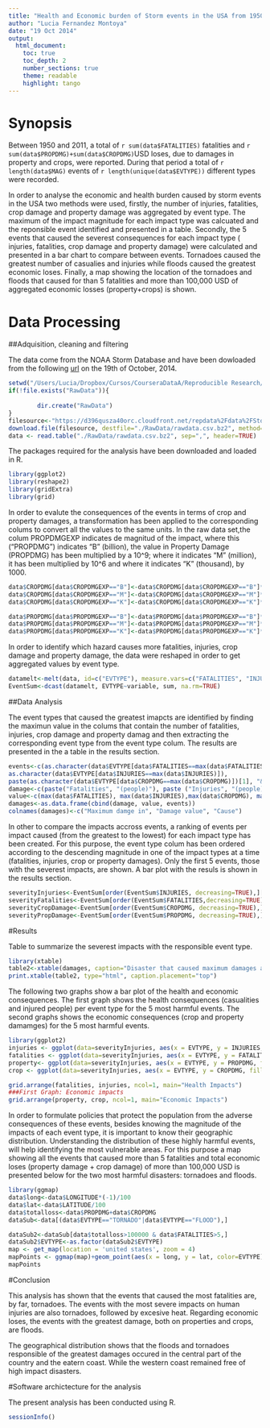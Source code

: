 ```yaml
---
title: "Health and Economic burden of Storm events in the USA from 1950 to 2011"
author: "Lucia Fernandez Montoya"
date: "19 Oct 2014"
output: 
  html_document:
    toc: true
    toc_depth: 2
    number_sections: true
    theme: readable
    highlight: tango
---
```


# Synopsis

Between 1950 and 2011, a total of `r sum(data$FATALITIES)` fatalities and  `r sum(data$PROPDMG)+sum(data$CROPDMG)`USD loses, due to damages in property and crops, were reported. During that period a total of `r length(data$MAG)` events of  `r length(unique(data$EVTYPE))` different types were recorded.

In order to analyse the economic and health burden caused by storm events in the USA two methods were used, firstly, the number of injuries, fatalities, crop damage and property damage was aggregated by event type. The maximum of the impact magnitude for each impact type was calcuated and the reponsible event identified and presented in a table. Secondly, the 5 events that caused the severest consequences for each impact type ( injuries, fatalities, crop damage and property damage) were calculated and presented in a bar chart to compare between events. Tornadoes caused the greatest number of casualies and injuries while floods caused the greatest economic loses. Finally, a map showing the location of the tornadoes and floods that caused for than 5 fatalities and more than 100,000 USD of aggregated economic losses (property+crops) is shown. 


# Data Processing
##Adquisition, cleaning and filtering

The data come from the NOAA Storm Database and have been dowloaded from the following [url](https://d396qusza40orc.cloudfront.net/repdata%2Fdata%2FStormData.csv.bz2) on the 19th of October, 2014. 

```r

setwd("/Users/Lucia/Dropbox/Cursos/CourseraDataA/Reproducible Research/Storms")
if(!file.exists("RawData")){
        
        dir.create("RawData")
}
filesource<-"https://d396qusza40orc.cloudfront.net/repdata%2Fdata%2FStormData.csv.bz2"
download.file(filesource, destfile="./RawData/rawdata.csv.bz2", method="curl")
data <- read.table("./RawData/rawdata.csv.bz2", sep=",", header=TRUE)
```

The packages required for the analysis have been downloaded and loaded in R.
```r
library(ggplot2)
library(reshape2)
library(gridExtra)
library(grid)
```



In order to evalute the consequences of the events in terms of crop and property damages, a transformation has been applied to the corresponding colums to convert all the values to the same units. In the raw data set,the colum PROPDMGEXP indicates de magnitud of the impact, where this ("PROPDMG") indicates "B" (billion), the value in Property Damage (PROPDMG) has been multiplied by a 10^9; where it indicates "M" (million), it has been multiplied by 10^6 and where it indicates "K" (thousand), by 1000.

```r
data$CROPDMG[data$CROPDMGEXP=="B"]<-data$CROPDMG[data$CROPDMGEXP=="B"]*1000000000
data$CROPDMG[data$CROPDMGEXP=="M"]<-data$CROPDMG[data$CROPDMGEXP=="M"]*1000000
data$CROPDMG[data$CROPDMGEXP=="K"]<-data$CROPDMG[data$CROPDMGEXP=="K"]*1000

data$PROPDMG[data$PROPDMGEXP=="B"]<-data$PROPDMG[data$PROPDMGEXP=="B"]*1000000000
data$PROPDMG[data$PROPDMGEXP=="M"]<-data$PROPDMG[data$PROPDMGEXP=="M"]*1000000
data$PROPDMG[data$PROPDMGEXP=="K"]<-data$PROPDMG[data$PROPDMGEXP=="K"]*1000
```

In order to identify which hazard causes more fatalities, injuries, crop damage and property damage, the data were reshaped in order to get aggregated  values by event type.

```r
datamelt<-melt(data, id=c("EVTYPE"), measure.vars=c("FATALITIES", "INJURIES", "PROPDMG", "CROPDMG") )
EventSum<-dcast(datamelt, EVTYPE~variable, sum, na.rm=TRUE)
```

##Data Analysis

The event types that caused the greatest imapcts are identified by finding the maximun value in the colums that contain the number of fatalities, injuries, crop damage and property damag and then extracting the corresponding event type from the event type colum.  The results are presented in the a table in the results section. 

```r
events<-c(as.character(data$EVTYPE[data$FATALITIES==max(data$FATALITIES)]),
as.character(data$EVTYPE[data$INJURIES==max(data$INJURIES)]),
paste(as.character(data$EVTYPE[data$CROPDMG==max(data$CROPDMG)])[1], "&",as.character(data$EVTYPE[data$CROPDMG==max(data$CROPDMG)])[2] ),as.character(data$EVTYPE[data$PROPDMG==max(data$PROPDMG)]))
damage<-c(paste("Fatalities", "(people)"), paste ("Injuries", "(people)"), paste("Crop", "(USD)"), paste("Property", "(USD)"))
value<-c(max(data$FATALITIES), max(data$INJURIES),max(data$CROPDMG), max(data$PROPDMG))
damages<-as.data.frame(cbind(damage, value, events))
colnames(damages)<-c("Maximum damge in", "Damage value", "Cause")

```


In other to compare the impacts accross events, a ranking of events per impact caused (from the greatest to the lowest) for each impact type has been created. For this purpose, the event type colum has been ordered according to the descending magnitude in one of the impact types at a time (fatalities, injuries, crop or property damages). Only the first 5 events, those with the severest impacts, are shown. A bar plot with the resuls is shown in the results section. 

```r
severityInjuries<-EventSum[order(EventSum$INJURIES, decreasing=TRUE),][1:5,]
severityFatalities<-EventSum[order(EventSum$FATALITIES,decreasing=TRUE),][1:5,]
severityCropDamage<-EventSum[order(EventSum$CROPDMG, decreasing=TRUE),][1:5,]
severityPropDamage<-EventSum[order(EventSum$PROPDMG, decreasing=TRUE),][1:5,]
```


#Results

Table to summarize the severest impacts with the responsible event type. 
```r
library(xtable)
table2<-xtable(damages, caption="Disaster that caused maximum damages and its value", label="damages", digits=4)
print.xtable(table2, type="html", caption.placement="top")
```

The following two graphs show a bar plot of the health and economic consequences. The first graph shows the health consequences (casualities and injured people) per event type for the 5 most harmful events. The second graphs shows the economic consequences (crop and property damamges) for the 5 most harmful events. 


```r
library(ggplot2)
injuries <- ggplot(data=severityInjuries, aes(x = EVTYPE, y = INJURIES, fill=(PROPDMG+CROPDMG)))+ geom_bar(stat = "identity")+ggtitle("Fatalities per event type")+ylab("Causualties (people)")
fatalities <- ggplot(data=severityInjuries, aes(x = EVTYPE, y = FATALITIES, fill=(PROPDMG+CROPDMG)))+ geom_bar(stat = "identity")+ggtitle("Injuries per event type")+ylab("Injuries (people)")
property<- ggplot(data=severityInjuries, aes(x = EVTYPE, y = PROPDMG, fill=(FATALITIES+INJURIES)))+ geom_bar(stat = "identity")+ggtitle("Property losses per event type")+ylab("Property Losses (USD)")
crop <- ggplot(data=severityInjuries, aes(x = EVTYPE, y = CROPDMG, fill=(FATALITIES+INJURIES)))+ geom_bar(stat = "identity")+ggtitle("Crops losses per event type")+ylab("Crop Losses (USD)")
```


```r

grid.arrange(fatalities, injuries, ncol=1, main="Health Impacts")
###First Graph: Economic impacts
grid.arrange(property, crop, ncol=1, main="Economic Impacts")
```

In order to formulate policies that protect the population from the adverse consequences of these events, besides knowing the magnitude of the impacts of each event type, it is important to know their geographic distribution. Understanding the distribution of these highly harmful events, will help identifying the most vulnerable areas. 
For this purpose a map showing all the events that caused more than 5 fatalities and total economic loses (property damage + crop damage) of more than 100,000 USD is presented below for the two most harmful disasters: tornadoes and floods.

```r

library(ggmap)
data$long<-data$LONGITUDE*(-1)/100
data$lat<-data$LATITUDE/100
data$totalloss<-data$PROPDMG+data$CROPDMG
dataSub<-data[(data$EVTYPE=="TORNADO"|data$EVTYPE=="FLOOD"),]

dataSub2<-dataSub[data$totalloss>100000 & data$FATALITIES>5,]
dataSub2$EVTYPE<-as.factor(dataSub2$EVTYPE)
map <- get_map(location = 'united states', zoom = 4)
mapPoints <- ggmap(map)+geom_point(aes(x = long, y = lat, color=EVTYPE), size=4, data = dataSub2, alpha = .9)
mapPoints
```

#Conclusion


This analysis has shown that the events that caused the most fatalities are, by far,  tornadoes. The events with the most severe impacts on human injuries are also tornadoes, followed by excesive heat. Regarding economic loses, the events with the greatest damage, both on properties and crops, are floods. 

The geographical distribution shows that the floods and tornadoes responsible of the greatest damages occured in the central part of the country and the eatern coast. While the western coast remained free of high impact disasters. 

#Software archictecture for the analysis

The present analysis has been conducted using R.

```r
sessionInfo()
```